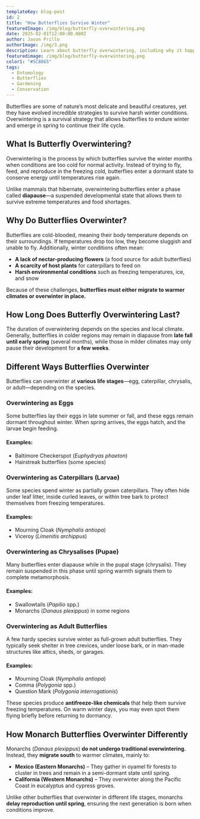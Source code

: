 ```yaml
---
templateKey: blog-post
id: 2
title: "How Butterflies Survive Winter"
featuredImage: /img/blog/butterfly-overwintering.png
date: 2025-02-01T12:00:00.000Z
author: Jason Prillo
authorImage: /img/3.png
description: Learn about butterfly overwintering, including why it happens, how long it lasts, and how different species survive the winter months.
featuredimage: /img/blog/butterfly-overwintering.png
color1: "#5C8865"
tags:
  - Entomology
  - Butterflies
  - Gardening
  - Conservation
---
```


Butterflies are some of nature’s most delicate and beautiful creatures, yet they have evolved incredible strategies to survive harsh winter conditions. Overwintering is a survival strategy that allows butterflies to endure winter and emerge in spring to continue their life cycle.

## What Is Butterfly Overwintering?

Overwintering is the process by which butterflies survive the winter months when conditions are too cold for normal activity. Instead of trying to fly, feed, and reproduce in the freezing cold, butterflies enter a dormant state to conserve energy until temperatures rise again.

Unlike mammals that hibernate, overwintering butterflies enter a phase called **diapause**—a suspended developmental state that allows them to survive extreme temperatures and food shortages.

## Why Do Butterflies Overwinter?

Butterflies are cold-blooded, meaning their body temperature depends on their surroundings. If temperatures drop too low, they become sluggish and unable to fly. Additionally, winter conditions often mean:

- **A lack of nectar-producing flowers** (a food source for adult butterflies)
- **A scarcity of host plants** for caterpillars to feed on
- **Harsh environmental conditions** such as freezing temperatures, ice, and snow

Because of these challenges, **butterflies must either migrate to warmer climates or overwinter in place.**

## How Long Does Butterfly Overwintering Last?

The duration of overwintering depends on the species and local climate. Generally, butterflies in colder regions may remain in diapause from **late fall until early spring** (several months), while those in milder climates may only pause their development for **a few weeks**.

## Different Ways Butterflies Overwinter

Butterflies can overwinter at **various life stages**—egg, caterpillar, chrysalis, or adult—depending on the species.

### Overwintering as Eggs
Some butterflies lay their eggs in late summer or fall, and these eggs remain dormant throughout winter. When spring arrives, the eggs hatch, and the larvae begin feeding.

#### Examples:
- Baltimore Checkerspot (*Euphydryas phaeton*)
- Hairstreak butterflies (some species)

### Overwintering as Caterpillars (Larvae)
Some species spend winter as partially grown caterpillars. They often hide under leaf litter, inside curled leaves, or within tree bark to protect themselves from freezing temperatures.

#### Examples:
- Mourning Cloak (*Nymphalis antiopa*)
- Viceroy (*Limenitis archippus*)

### Overwintering as Chrysalises (Pupae)
Many butterflies enter diapause while in the pupal stage (chrysalis). They remain suspended in this phase until spring warmth signals them to complete metamorphosis.

#### Examples:
- Swallowtails (*Papilio* spp.)
- Monarchs (*Danaus plexippus*) in some regions

### Overwintering as Adult Butterflies
A few hardy species survive winter as full-grown adult butterflies. They typically seek shelter in tree crevices, under loose bark, or in man-made structures like attics, sheds, or garages.

#### Examples:
- Mourning Cloak (*Nymphalis antiopa*)
- Comma (*Polygonia* spp.)
- Question Mark (*Polygonia interrogationis*)

These species produce **antifreeze-like chemicals** that help them survive freezing temperatures. On warm winter days, you may even spot them flying briefly before returning to dormancy.

## How Monarch Butterflies Overwinter Differently

Monarchs (*Danaus plexippus*) **do not undergo traditional overwintering.** Instead, they **migrate south** to warmer climates, mainly to:

- **Mexico (Eastern Monarchs)** – They gather in oyamel fir forests to cluster in trees and remain in a semi-dormant state until spring.
- **California (Western Monarchs)** – They overwinter along the Pacific Coast in eucalyptus and cypress groves.

Unlike other butterflies that overwinter in different life stages, monarchs **delay reproduction until spring**, ensuring the next generation is born when conditions improve.

